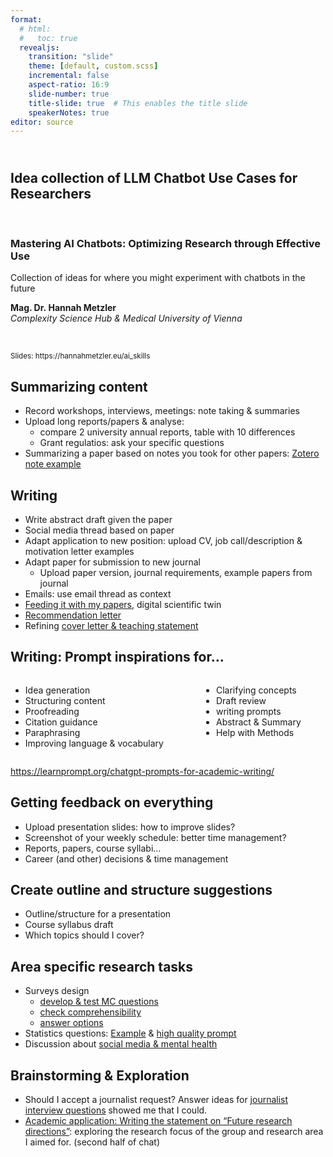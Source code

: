 ```yaml
---
format: 
  # html:
  #   toc: true
  revealjs: 
    transition: "slide"
    theme: [default, custom.scss]
    incremental: false
    aspect-ratio: 16:9
    slide-number: true
    title-slide: true  # This enables the title slide
    speakerNotes: true
editor: source
---
```


## <br> Idea collection of LLM Chatbot Use Cases for Researchers

<br>

### Mastering AI Chatbots: Optimizing Research through Effective Use
Collection of ideas for where you might experiment with chatbots in the future
<br>

**Mag. Dr. Hannah Metzler** <br>
*Complexity Science Hub &  Medical University of Vienna* 

<br>

<small> Slides: https://hannahmetzler.eu/ai_skills </small>



## Summarizing content

-   Record workshops, interviews, meetings: note taking & summaries
-   Upload long reports/papers & analyse: 
    - compare 2 university annual reports, table with 10 differences
    - Grant regulatios: ask your specific questions
-   Summarizing a paper based on notes you took for other papers: [Zotero note example](https://chatgpt.com/share/67166160-4cdc-800b-8965-487a32301be8)
    
## Writing {.smaller}

- Write abstract draft given the paper
- Social media thread based on paper
- Adapt application to new position: upload CV, job call/description & motivation letter examples
- Adapt paper for submission to new journal 
    - Upload paper version, journal requirements, example papers from journal
- Emails: use email thread as context
-   [Feeding it with my papers](https://chatgpt.com/share/67166dd7-d494-800b-a652-1f0bb114d354), digital scientific twin
-   [Recommendation letter](https://chatgpt.com/share/67166d34-1fa8-800b-ba58-0bc6da8dea1b)
-   Refining [cover letter & teaching statement](https://chatgpt.com/share/67166cc1-a2bc-800b-ad9f-28eb8b5078d9)

## Writing: Prompt inspirations for...

::: columns
::: column
- Idea generation
- Structuring content
- Proofreading
- Citation guidance
- Paraphrasing
- Improving language & vocabulary
:::
::: column
- Clarifying concepts
- Draft review
- writing prompts
- Abstract & Summary
- Help with Methods
:::
::::

::: footer
<https://learnprompt.org/chatgpt-prompts-for-academic-writing/>
:::


## Getting feedback on everything

- Upload presentation slides: how to improve slides?
- Screenshot of your weekly schedule: better time management?
- Reports, papers, course syllabi...
- Career (and other) decisions & time management

## Create outline and structure suggestions

- Outline/structure for a presentation
- Course syllabus draft
- Which topics should I cover?


## Area specific research tasks

-   Surveys design
    - [develop & test MC questions](https://chatgpt.com/share/67166062-c0e4-800b-b018-07562fc3819d)
    - [check comprehensibility](https://chatgpt.com/share/6716608a-2044-800b-9461-c7508b2912b4)
    - [answer options](https://chatgpt.com/share/67166a29-9330-800b-b041-41c1b9554e8c)
-   Statistics questions: [Example](https://chatgpt.com/share/670fd64f-cd54-800b-8539-84730cb2414c) & [high quality prompt](https://www.maastrichtuniversity.nl/choose-statistics)
-   Discussion about [social media & mental health](https://chatgpt.com/share/671668f9-c280-800b-83ef-0e591c1200ca)

## Brainstorming & Exploration

-   Should I accept a journalist request? Answer ideas for [journalist interview questions](https://chatgpt.com/share/67166aa4-64e4-800b-b1fc-f5099ce4c53f) showed me that I could. 
-   [Academic application: Writing the statement on "Future research directions"](https://chatgpt.com/share/67166bc6-8c38-800b-81c7-abc648c1cbea): exploring the research focus of the group and research area I aimed for. (second half of chat)

